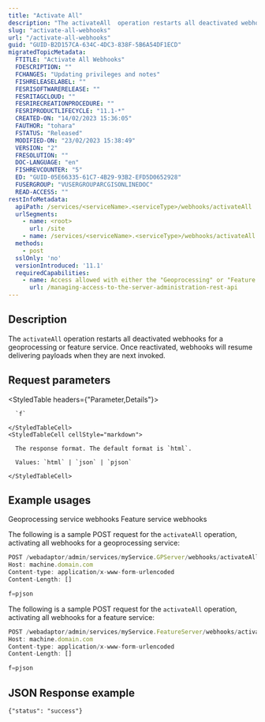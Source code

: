 ```yaml
---
title: "Activate All"
description: "The activateAll  operation restarts all deactivated webhooks for a geoprocessing or feature service."
slug: "activate-all-webhooks"
url: "/activate-all-webhooks"
guid: "GUID-B2D157CA-634C-4DC3-838F-5B6A54DF1ECD"
migratedTopicMetadata:
  FTITLE: "Activate All Webhooks"
  FDESCRIPTION: ""
  FCHANGES: "Updating privileges and notes"
  FISHRELEASELABEL: ""
  FESRISOFTWARERELEASE: ""
  FESRITAGCLOUD: ""
  FESRIRECREATIONPROCEDURE: ""
  FESRIPRODUCTLIFECYCLE: "11.1-*"
  CREATED-ON: "14/02/2023 15:36:05"
  FAUTHOR: "tohara"
  FSTATUS: "Released"
  MODIFIED-ON: "23/02/2023 15:38:49"
  VERSION: "2"
  FRESOLUTION: ""
  DOC-LANGUAGE: "en"
  FISHREVCOUNTER: "5"
  ED: "GUID-05E66335-61C7-4B29-93B2-EFD5D0652928"
  FUSERGROUP: "VUSERGROUPARCGISONLINEDOC"
  READ-ACCESS: ""
restInfoMetadata:
  apiPath: /services/<serviceName>.<serviceType>/webhooks/activateAll
  urlSegments:
    - name: <root>
      url: /site
    - name: /services/<serviceName>.<serviceType>/webhooks/activateAll
  methods:
    - post
  sslOnly: 'no'
  versionIntroduced: '11.1'
  requiredCapabilities:
    - name: Access allowed with either the "Geoprocessing" or "Feature layer" privileges
      url: /managing-access-to-the-server-administration-rest-api
---
```


## Description

The `activateAll` operation restarts all deactivated webhooks for a geoprocessing or feature service. Once reactivated, webhooks will resume delivering payloads when they are next invoked.


##  Request parameters

<StyledTable headers={"Parameter,Details"}>
  <StyledTableRow>
    <StyledTableCell cellStyle="markdown">

      `f` 

    </StyledTableCell>
    <StyledTableCell cellStyle="markdown">

      The response format. The default format is `html`.

      Values: `html` | `json` | `pjson`

    </StyledTableCell>
  </StyledTableRow>
</StyledTable>


## Example usages

<Tabs>

<TabNav>
  <TabTitle>Geoprocessing service webhooks</TabTitle>
  <TabTitle>Feature service webhooks</TabTitle>
</TabNav>

<Tab>

The following is a sample POST request for the `activateAll` operation, activating all webhooks for a geoprocessing service:

```javascript
POST /webadaptor/admin/services/myService.GPServer/webhooks/activateAll HTTPS/1.1
Host: machine.domain.com
Content-type: application/x-www-form-urlencoded
Content-Length: []

f=pjson

```
</Tab>

<Tab>

The following is a sample POST request for the `activateAll` operation, activating all webhooks for a feature service:

```javascript
POST /webadaptor/admin/services/myService.FeatureServer/webhooks/activateAll HTTPS/1.1
Host: machine.domain.com
Content-type: application/x-www-form-urlencoded
Content-Length: []

f=pjson

```
</Tab>

</Tabs>

## JSON Response example

```other
{"status": "success"}
```
